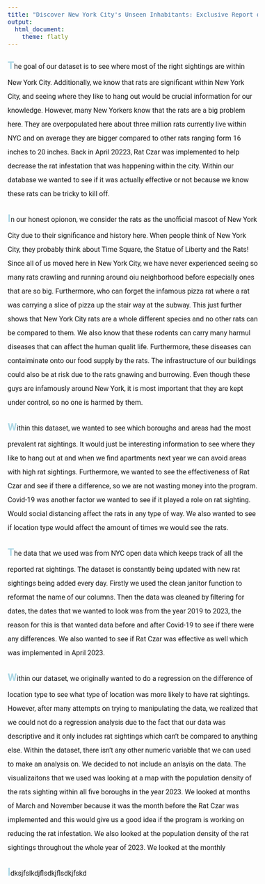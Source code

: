 ```yaml
---
title: "Discover New York City's Unseen Inhabitants: Exclusive Report on Rat Sightings"
output: 
  html_document:
    theme: flatly
---
```


<link href="https://fonts.googleapis.com/css?family=Roboto" rel="stylesheet">

<style>
body {
  font-size: 16px;
  font-family: 'Roboto', sans-serif;
  line-height: 2.0;
}

p::first-letter {
  font-size: 150%;
  font-weight: bold;
  color: #add8e6;
}
</style>


  The goal of our dataset is to see where most of the right sightings are within New York City. Additionally, we know that rats are significant within New York City, and seeing where they like to hang out would be crucial information for our knowledge. However, many New Yorkers know that the rats are a big problem here. They are overpopulated here about three million rats currently live within NYC and on average they are bigger compared to other rats ranging form 16 inches to 20 inches. Back in April 20223, Rat Czar was implemented to help decrease the rat infestation that was happening within the city. Within our database we wanted to see if it was actually effective or not because we know these rats can be tricky to kill off. 

  In our honest opionon, we consider the rats as the unofficial mascot of New York City due to their significance and history here. When people think of New York City, they probably think about Time Square, the Statue of Liberty and the Rats! Since all of us moved here in New York City, we have never experienced seeing so many rats crawling and running around oiu neighborhood before especially ones that are so big. Furthermore, who can forget the infamous pizza rat where a rat was carrying a slice of pizza up the stair way at the subway. This just further shows that New York City rats are a whole different species and no other rats can be compared to them. We also know that these rodents can carry many harmul diseases that can affect the human qualit life. Furthermore, these diseases can contaiminate onto our food supply by the rats. The infrastructure of our buildings could also be at risk due to the rats gnawing and burrowing. Even though these guys are infamously around New York, it is most important that they are kept under control, so no one is harmed by them. 

  Within this dataset, we wanted to see which boroughs and areas had the most prevalent rat sightings. It would just be interesting information to see where they like to hang out at and when we find apartments next year we can avoid areas with high rat sightings. Furthermore, we wanted to see the effectiveness of Rat Czar and see if there a difference, so we are not wasting money into the program. Covid-19 was another factor we wanted to see if it played a role on rat sighting. Would social distancing affect the rats in any type of way. We also wanted to see if location type would affect the amount of times we would see the rats. 

  The data that we used was from NYC open data which keeps track of all the reported rat sightings. The dataset is constantly being updated with new rat sightings being added every day. Firstly we used the clean janitor function to reformat the name of our columns. Then the data was cleaned by filtering for dates, the dates that we wanted to look was from the year 2019 to 2023, the reason for this is that wanted data before and after Covid-19 to see if there were any differences. We also wanted to see if Rat Czar was effective as well which was implemented in April 2023. 

  Within our dataset, we originally wanted to do a regression on the difference of location type to see what type of location was more likely to have rat sightings. However, after many attempts on trying to manipulating the data, we realized that we could not do a regression analysis due to the fact that our data was descriptive and it only includes rat sightings which can’t be compared to anything else. Within the dataset, there isn’t any other numeric variable that we can used to make an analysis on. We decided to not include an anlsyis on the data. The visualizaitons that we used was looking at a map with the  population density of the rats sighting within all five boroughs in the year 2023. We looked at months of March and November because it was the month before the Rat Czar was implemented and this would give us a good idea if the program is working on reducing the rat infestation. We also looked at the population density of the rat sightings throughout the whole year of 2023. We looked at the monthly 
  
ldksjfslkdjflsdkjflsdkjfskd
